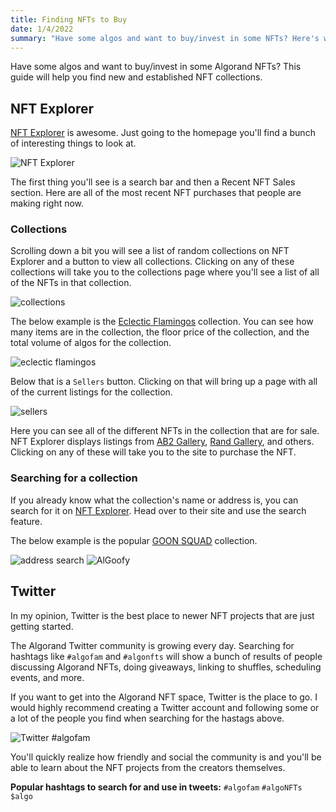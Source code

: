```yaml
---
title: Finding NFTs to Buy
date: 1/4/2022
summary: "Have some algos and want to buy/invest in some NFTs? Here's where to go to find new and established NFT collections on the Algorand blockchain."
---
```


Have some algos and want to buy/invest in some Algorand NFTs? This guide will help you find new and established NFT collections.

## NFT Explorer

[NFT Explorer](https://www.nftexplorer.app) is awesome. Just going to the homepage you'll find a bunch of interesting things to look at.

![NFT Explorer](/uploads/finding-nfts-to-buy/nft-explorer-home.png)

The first thing you'll see is a search bar and then a Recent NFT Sales section. Here are all of the most recent NFT purchases that people are making right now. 

### Collections

Scrolling down a bit you will see a list of random collections on NFT Explorer and a button to view all collections. Clicking on any of these collections will take you to the collections page where you'll see a list of all of the NFTs in that collection.

![collections](/uploads/finding-nfts-to-buy/collections.png)

The below example is the [Eclectic Flamingos](https://www.nftexplorer.app/collection/eclectic-flamingos) collection. You can see how many items are in the collection, the floor price of the collection, and the total volume of algos for the collection.

![eclectic flamingos](/uploads/finding-nfts-to-buy/eclectic-flamingos.png)

Below that is a `Sellers` button. Clicking on that will bring up a page with all of the current listings for the collection. 

![sellers](/uploads/finding-nfts-to-buy/sellers.png)

Here you can see all of the different NFTs in the collection that are for sale. NFT Explorer displays listings from [AB2 Gallery](https://ab2.gallery), [Rand Gallery](https://www.randgallery.com/), and others. Clicking on any of these will take you to the site to purchase the NFT.

### Searching for a collection

If you already know what the collection's name or address is, you can search for it on [NFT Explorer](https://www.nftexplorer.app/). Head over to their site and use the search feature.

The below example is the popular [GOON SQUAD](https://twitter.com/GO0N_SQUAD) collection.

![address search](/uploads/finding-nfts-to-buy/address-search.png)
![AlGoofy](/uploads/finding-nfts-to-buy/goon.png)

## Twitter

In my opinion, Twitter is the best place to newer NFT projects that are just getting started. 

The Algorand Twitter community is growing every day. Searching for hashtags like `#algofam` and `#algonfts` will show a bunch of results of people discussing Algorand NFTs, doing giveaways, linking to shuffles, scheduling events, and more.

If you want to get into the Algorand NFT space, Twitter is the place to go. I would highly recommend creating a Twitter account and following some or a lot of the people you find when searching for the hastags above. 

![Twitter #algofam](/uploads/finding-nfts-to-buy/twitter.png)

You'll quickly realize how friendly and social the community is and you'll be able to learn about the NFT projects from the creators themselves.

**Popular hashtags to search for and use in tweets:** `#algofam` `#algoNFTs` `$algo` 

